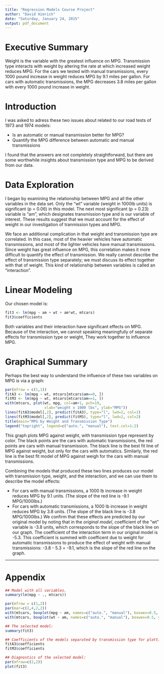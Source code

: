 ```yaml
---
title: "Regression Models Course Project"
author: "David Himrich"
date: "Saturday, January 24, 2015"
output: pdf_document
---
```


# Executive Summary

Weight is the variable with the greatest influence on MPG. Transmission type interacts with weight by altering the rate at which increased weight reduces MPG. For the cars we tested with manual transmissions, every 1000 pound increase in weight reduces MPG by 9.1 miles per gallon. For cars with automatic transmissions, the MPG decreases 3.8 miles per gallon with every 1000 pound increase in weight.

# Introduction
I was asked to adress these two issues about related to our road tests of 1973 and 1974 models:

* Is an automatic or manual transmission better for MPG?
* Quantify the MPG difference between automatic and manual transmissions

I found that the answers are not completely straightforward, but there are some worthwhile insights about transmission type and MPG to be derived from our data.

# Data Exploration
I began by examining the relationship between MPG and all the other variables in the data set. Only the "wt" variable (weight in 1000lb units) is significant (p = 0.06) in this model. The next most significant (p = 0.23) variable is "am", which designates transmission type and is our variable of interest. These results suggest that we must account for the effect of weight in our investigation of tranmission types and MPG.

We face an additional complication in that weight and transmission type are correlated. In this case, most of the heavier vehicles have automatic transmissions, and most of the lighter vehicles have manual transmissions. Since weight has great influence on MPG, this correlation makes it more difficult to quantify the effect of transmission. We really cannot describe the effect of transmission type separately; we must discuss its effect together with that of weight. This kind of relationship between variables is called an "interaction".

# Linear Modeling
Our chosen model is:
```r
fit3 <- lm(mpg ~ am + wt + am*wt, mtcars)
fit3$coefficients
```
Both variables and their interaction have significant effects on MPG. Because of the interaction, we cannot speaking meaningfully of separate effects for transmission type or weight, They work together to influence MPG.

# Graphical Summary
Perhaps the best way to understand the influence of these two variables on MPG is via a graph:
```r
par(mfrow = c(1,1))
fitA3 <- lm(mpg ~ wt, mtcars[mtcars$am==0, ])
fitM3 <- lm(mpg ~ wt, mtcars[mtcars$am==1, ])
with(mtcars, plot(wt, mpg, col=am+1, pch=19, 
                  xlab="weight x 1000 lbs", ylab="MPG"))
lines(fitA3$model[,2], predict(fitA3), type="l", lwd=2, col=1)
lines(fitM3$model[,2], predict(fitM3), type="l", lwd=2, col=2)
title(main="MPG by Weight and Transmission Type")
legend("topright", legend=c("auto.", "manual"), text.col=1:2)

```

This graph plots MPG against weight, with transmission type represent by color. The black points are the cars with automatic transmissions, the red points are cars with manual transmission. The black line is the best fit line of MPG against weight, but only for the cars with automatics. Similarly, the red line is the best fit model of MPG against weigh for the cars with manual transmissions.

Combining the models that produced these two lines produces our model with transmission type, weight, and the interaction, and we can use them to describe the model effects:

* For cars with manual transmissions, a 1000 lb increase in weight reduces MPG by 9.1 units. (The slope of the red line is -9.1 MPG/1000lbs.)
* For cars with automatic transmissions, a 1000 lb increase in weight reduces MPG by 3.8 units. (The slope of the black line is -3.8 MPG/1000lbs.)
We confirm that these effects are predicted by our original model by noting that in the _original model_, coefficient of the "wt" variable is -3.8 units, which corresponds to the slope of the black line on our graph. The coefficient of the interaction term in our original model is -5.3. This coefficient is summed with coefficent due to weight for automatic transmissions to produce the effect of weight with manual transmissions: -3.8 - 5.3 = -9.1, which is the slope of the red line on the graph.

-------------

# Appendix


```r
## Model with all variables.
summary(lm(mpg ~ ., mtcars))
```

```r
par(mfrow = c(1,2))
par(mar=c(2,4,2,2))
with(mtcars, boxplot(mpg ~ am, names=c("auto.", "manual"), boxwex=0.5, ylab="MPG"))
with(mtcars, boxplot(wt ~ am, names=c("auto.", "manual"), boxwex=0.5, ylab="Weight x 1000 lbs"))

```


```r
## The selected model:
summary(fit3)
```


```r
## Coefficients of the models separated by transmission type for plotting:
fitA3$coefficients
fitM3$coefficients
```



```r
## Diagnostics of the selected model:
par(mfrow=c(2,2))
plot(fit3)
```

